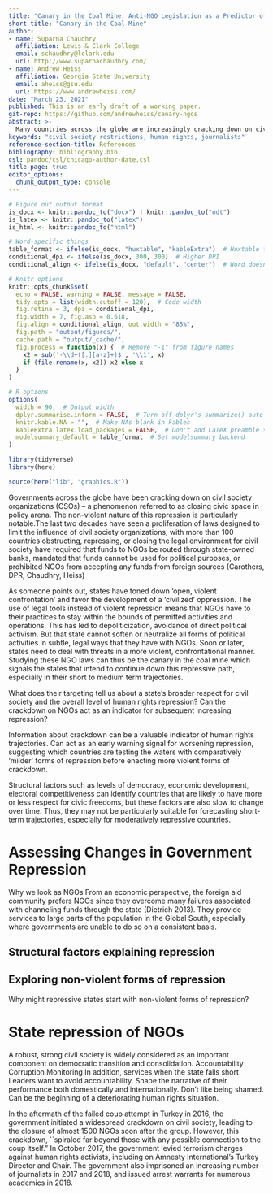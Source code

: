 ```yaml
---
title: "Canary in the Coal Mine: Anti-NGO Legislation as a Predictor of Civil Society Repression"
short-title: "Canary in the Coal Mine"
author:
- name: Suparna Chaudhry
  affiliation: Lewis & Clark College
  email: schaudhry@lclark.edu
  url: http://www.suparnachaudhry.com/
- name: Andrew Heiss
  affiliation: Georgia State University
  email: aheiss@gsu.edu
  url: https://www.andrewheiss.com/
date: "March 23, 2021"
published: This is an early draft of a working paper.
git-repo: https://github.com/andrewheiss/canary-ngos
abstract: >-
  Many countries across the globe are increasingly cracking down on civil society groups through legal restrictions. While research on democratic backsliding has tended to focus on rights and institutions in the electoral arena, this new wave of laws—many of which appear mundane on their face—represent a bureaucratic form of repressive that could be indicative of more severe human rights abuses and backsliding. This is especially the case for electoral democracies, which unlike autocracies do not aggressively and openly attack civic space. In this paper, we ask: do legal crackdowns on NGOs predict broader civil society repression? We argue that this is the case because anti-NGO laws are among the most subtle means of repression and attract the least least domestic and international condemnation, as many audiences mistake this repression as regulation and are not personally affected by it. These laws also make it easier for states to prevent and deter future large-scale popular mobilization. Using original data on civil society restrictions over the last three decades, we test whether NGO crackdown is a predictor of attacks on journalists, independent media, academic freedom, and freedoms of expression and association. This project has important implications: if crackdown on NGOs is indeed an early warning, it can potentially prevent further deteriorations in space for civil society. 
keywords: "civil society restrictions, human rights, journalists"
reference-section-title: References
bibliography: bibliography.bib
csl: pandoc/csl/chicago-author-date.csl
title-page: true
editor_options: 
  chunk_output_type: console
---
```


```r
# Figure out output format
is_docx <- knitr::pandoc_to("docx") | knitr::pandoc_to("odt")
is_latex <- knitr::pandoc_to("latex")
is_html <- knitr::pandoc_to("html")

# Word-specific things
table_format <- ifelse(is_docx, "huxtable", "kableExtra")  # Huxtable tables
conditional_dpi <- ifelse(is_docx, 300, 300)  # Higher DPI
conditional_align <- ifelse(is_docx, "default", "center")  # Word doesn't support align

# Knitr options
knitr::opts_chunk$set(
  echo = FALSE, warning = FALSE, message = FALSE,
  tidy.opts = list(width.cutoff = 120),  # Code width
  fig.retina = 3, dpi = conditional_dpi,
  fig.width = 7, fig.asp = 0.618,
  fig.align = conditional_align, out.width = "85%",
  fig.path = "output/figures/",
  cache.path = "output/_cache/",
  fig.process = function(x) {  # Remove "-1" from figure names
    x2 = sub('-\\d+([.][a-z]+)$', '\\1', x)
    if (file.rename(x, x2)) x2 else x
  }
)

# R options
options(
  width = 90,  # Output width
  dplyr.summarise.inform = FALSE,  # Turn off dplyr's summarize() auto messages
  knitr.kable.NA = "",  # Make NAs blank in kables
  kableExtra.latex.load_packages = FALSE,  # Don't add LaTeX preamble stuff
  modelsummary_default = table_format  # Set modelsummary backend
)

library(tidyverse)
library(here)

source(here("lib", "graphics.R"))
```

Governments across the globe have been cracking down on civil society organizations (CSOs) -- a phenomenon referred to as closing civic space in policy arena. The non-violent nature of this repression is particularly notable.The last two decades have
seen a proliferation of laws designed to limit the influence of civil society organizations,
with more than 100 countries obstructing, repressing, or closing the legal
environment for civil society have required that funds
to NGOs be routed through state-owned banks, mandated that funds cannot be used
for political purposes, or prohibited NGOs from accepting any funds from foreign
sources (Carothers, DPR, Chaudhry, Heiss)




As someone points out, states have toned down 'open, violent confrontation' and favor the development of a 'civilized' oppression. The use of legal tools instead of violent repression means that NGOs have to  their practices to stay within the bounds of permitted activities and operations.  This has led to depoliticization, avoidance of direct political activism. But that state cannot soften or neutralize all forms of political activities in subtle, legal ways that they have with NGOs. Soon or later, states need to deal with threats in a more violent, confrontational manner. Studying these NGO laws can thus be the canary in the coal mine which signals the states that intend to continue down this repressive path, especially in their short to medium term trajectories. 


What does their targeting tell us about a state's broader respect for civil society and the overall level of human rights repression? Can the crackdown on NGOs act as an indicator for subsequent increasing repression?


Information about crackdown can be a valuable indicator of human rights trajectories. Can act as an early warning signal for worsening repression, suggesting which countries are testing the waters with comparatively 'milder' forms of repression before enacting more violent forms of crackdown.


Structural factors such as levels of democracy, economic development, electoral competitiveness can identify countries that are likely to have more or less respect for civic freedoms, but these factors are also slow to change over time. Thus, they may not be particularly suitable for forecasting short-term trajectories, especially for moderatively repressive countries.

# Assessing Changes in Government Repression


Why we look as NGOs
From an economic perspective, the foreign aid community prefers NGOs since
they overcome many failures associated with channeling funds through the state
(Dietrich 2013). They provide services to large parts of the population in the Global
South, especially where governments are unable to do so on a consistent basis.



## Structural factors explaining repression

## Exploring non-violent forms of repression
Why might repressive states start with non-violent forms of repression?


# State repression of NGOs

A robust, strong civil society is widely considered as an important component on democratic transition and consolidation.
Accountability
Corruption
Monitoring
In addition, services when the state falls short
Leaders want to avoid accountability. Shape the narrative of their performance both domestically and internationally. Don't like being shamed.
Can be the beginning of a deteriorating human rights situation.




In the aftermath of the failed coup attempt in Turkey in 2016, the government initiated a widespread crackdown on civil society, leading to the closure of almost 1500 NGOs soon after the group. However, this crackdown, ``spiraled far beyond those with any possible connection to the coup itself." In October 2017, the government levied terrorism charges against human rights activists, including on Amnesty International's Turkey Director and Chair.  The government also imprisoned an increasing number of journalists in 2017 and 2018, and issued arrest warrants for numerous academics in 2018.
